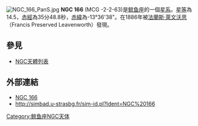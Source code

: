 [[File:NGC_166_PanS.jpg|thumb]]
'''NGC 166''' (MCG -2-2-63)是[[鲸鱼座|鲸鱼座]]的一個[[星系|星系]]。[[星等|星等]]為14.5，[[赤經|赤經]]為35分48.8秒，[[赤緯|赤緯]]為-13°36'38"。在1886年被[[法蘭斯·萊文沃思|法蘭斯·萊文沃思]]（Francis Preserved Leavenworth）發現。

== 參見 ==
* [[NGC天體列表|NGC天體列表]]

== 外部連結 ==
* [https://web.archive.org/web/20051208214337/http://www.seds.org/~spider/ngc/ngc_fr.cgi?166 NGC 166]
* http://simbad.u-strasbg.fr/sim-id.pl?Ident=NGC%20166

{{Catalogs|NGC=166}}
[[Category:鲸鱼座NGC天体|Category:鲸鱼座NGC天体]]

{{Galaxy-stub}}